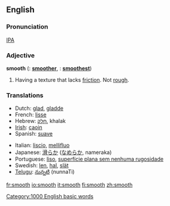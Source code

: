 ==English==

===Pronunciation===
[[International Phonetic Alphabet|IPA]] {{IPA|[smu&#720;ð]}}

===Adjective===
'''smooth'''  ({{compar}}: '''[[smoother]]''', {{superl}}: '''[[smoothest]]''')

# Having a texture that lacks [[friction]].  Not [[rough]].

===Translations===
{{top}}
*Dutch: [[glad]], [[gladde]]
*French: [[lisse]]
*Hebrew: [[חָלָק]], khalak
*[[Irish]]: [[caoin]]
*Spanish: [[suave]]
{{mid}}
*Italian: [[liscio]], [[mellifluo]]
*Japanese: <font lang="ja">[[滑らか]]</font> (<font lang="ja">[[なめらか]]</font>, nameraka)
*Portuguese: [[liso]], [[superfície plana sem nenhuma rugosidade]]
*Swedish: [[len]], [[hal]], [[slät]]
*[[Telugu]]: [[నున్నటి]] (nunnaTi)
{{bottom}}

[[Category:1000 English basic words]]

[[fr:smooth]]
[[io:smooth]]
[[it:smooth]]
[[fi:smooth]]
[[zh:smooth]]